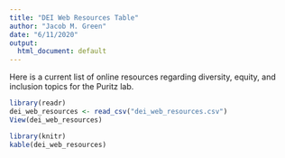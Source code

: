 ```yaml
---
title: "DEI Web Resources Table"
author: "Jacob M. Green"
date: "6/11/2020"
output:
  html_document: default
---
```


Here is a current list of online resources regarding diversity, equity, and inclusion topics for the Puritz lab.

```r
library(readr)
dei_web_resources <- read_csv("dei_web_resources.csv")
View(dei_web_resources)
```

```r
library(knitr)
kable(dei_web_resources)
```